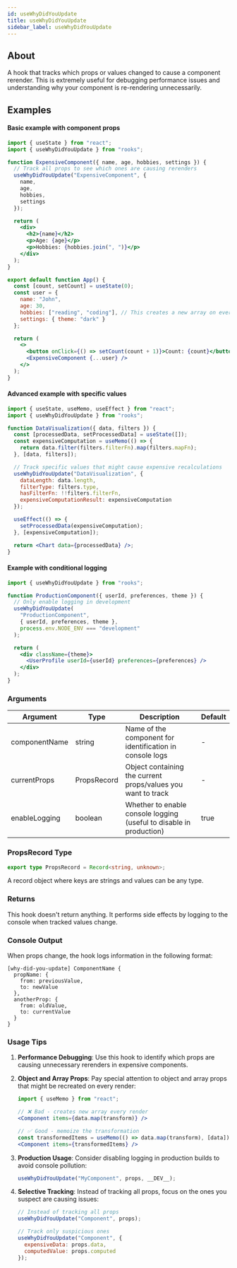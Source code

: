 ```yaml
---
id: useWhyDidYouUpdate
title: useWhyDidYouUpdate
sidebar_label: useWhyDidYouUpdate
---
```


## About

A hook that tracks which props or values changed to cause a component rerender. This is extremely useful for debugging performance issues and understanding why your component is re-rendering unnecessarily.

[//]: # "Main"

## Examples

#### Basic example with component props

```jsx
import { useState } from "react";
import { useWhyDidYouUpdate } from "rooks";

function ExpensiveComponent({ name, age, hobbies, settings }) {
  // Track all props to see which ones are causing rerenders
  useWhyDidYouUpdate("ExpensiveComponent", {
    name,
    age,
    hobbies,
    settings
  });

  return (
    <div>
      <h2>{name}</h2>
      <p>Age: {age}</p>
      <p>Hobbies: {hobbies.join(", ")}</p>
    </div>
  );
}

export default function App() {
  const [count, setCount] = useState(0);
  const user = {
    name: "John",
    age: 30,
    hobbies: ["reading", "coding"], // This creates a new array on every render!
    settings: { theme: "dark" }
  };

  return (
    <>
      <button onClick={() => setCount(count + 1)}>Count: {count}</button>
      <ExpensiveComponent {...user} />
    </>
  );
}
```

#### Advanced example with specific values

```jsx
import { useState, useMemo, useEffect } from "react";
import { useWhyDidYouUpdate } from "rooks";

function DataVisualization({ data, filters }) {
  const [processedData, setProcessedData] = useState([]);
  const expensiveComputation = useMemo(() => {
    return data.filter(filters.filterFn).map(filters.mapFn);
  }, [data, filters]);

  // Track specific values that might cause expensive recalculations
  useWhyDidYouUpdate("DataVisualization", {
    dataLength: data.length,
    filterType: filters.type,
    hasFilterFn: !!filters.filterFn,
    expensiveComputationResult: expensiveComputation
  });

  useEffect(() => {
    setProcessedData(expensiveComputation);
  }, [expensiveComputation]);

  return <Chart data={processedData} />;
}
```

#### Example with conditional logging

```jsx
import { useWhyDidYouUpdate } from "rooks";

function ProductionComponent({ userId, preferences, theme }) {
  // Only enable logging in development
  useWhyDidYouUpdate(
    "ProductionComponent",
    { userId, preferences, theme },
    process.env.NODE_ENV === "development"
  );

  return (
    <div className={theme}>
      <UserProfile userId={userId} preferences={preferences} />
    </div>
  );
}
```

### Arguments

| Argument      | Type        | Description                                                           | Default |
| ------------- | ----------- | --------------------------------------------------------------------- | ------- |
| componentName | string      | Name of the component for identification in console logs              | -       |
| currentProps  | PropsRecord | Object containing the current props/values you want to track         | -       |
| enableLogging | boolean     | Whether to enable console logging (useful to disable in production)  | true    |

### PropsRecord Type

```typescript
export type PropsRecord = Record<string, unknown>;
```

A record object where keys are strings and values can be any type.

### Returns

This hook doesn't return anything. It performs side effects by logging to the console when tracked values change.

### Console Output

When props change, the hook logs information in the following format:

```
[why-did-you-update] ComponentName {
  propName: {
    from: previousValue,
    to: newValue
  },
  anotherProp: {
    from: oldValue,
    to: currentValue
  }
}
```

### Usage Tips

1. **Performance Debugging**: Use this hook to identify which props are causing unnecessary rerenders in expensive components.

2. **Object and Array Props**: Pay special attention to object and array props that might be recreated on every render:
   ```jsx
   import { useMemo } from "react";
   
   // ❌ Bad - creates new array every render
   <Component items={data.map(transform)} />
   
   // ✅ Good - memoize the transformation
   const transformedItems = useMemo(() => data.map(transform), [data]);
   <Component items={transformedItems} />
   ```

3. **Production Usage**: Consider disabling logging in production builds to avoid console pollution:
   ```jsx
   useWhyDidYouUpdate("MyComponent", props, __DEV__);
   ```

4. **Selective Tracking**: Instead of tracking all props, focus on the ones you suspect are causing issues:
   ```jsx
   // Instead of tracking all props
   useWhyDidYouUpdate("Component", props);
   
   // Track only suspicious ones
   useWhyDidYouUpdate("Component", {
     expensiveData: props.data,
     computedValue: props.computed
   });
   ```
